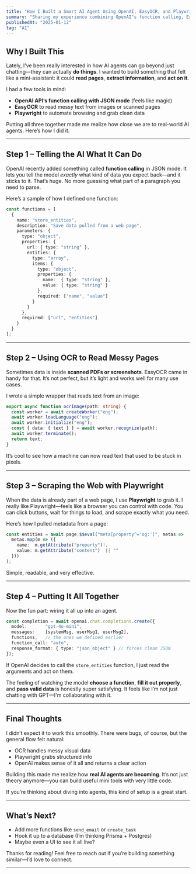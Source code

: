 ```yaml
---
title: "How I Built a Smart AI Agent Using OpenAI, EasyOCR, and Playwright"
summary: "Sharing my experience combining OpenAI’s function calling, EasyOCR, and Playwright to build a small but powerful AI agent."
publishedAt: "2025-01-12"
tag: "AI"
---
```


## Why I Built This

Lately, I’ve been really interested in how AI agents can go beyond just chatting—they can actually **do things**. I wanted to build something that felt like a mini-assistant: it could **read pages**, **extract information**, and **act on it**.

I had a few tools in mind:
- **OpenAI API’s function calling with JSON mode** (feels like magic)
- **EasyOCR** to read messy text from images or scanned pages
- **Playwright** to automate browsing and grab clean data

Putting all three together made me realize how close we are to real-world AI agents. Here’s how I did it.

---

## Step 1 – Telling the AI What It Can Do

OpenAI recently added something called **function calling** in JSON mode. It lets you tell the model *exactly* what kind of data you expect back—and it sticks to it. That’s huge. No more guessing what part of a paragraph you need to parse.

Here’s a sample of how I defined one function:

```ts
const functions = [
  {
    name: "store_entities",
    description: "Save data pulled from a web page",
    parameters: {
      type: "object",
      properties: {
        url: { type: "string" },
        entities: {
          type: "array",
          items: {
            type: "object",
            properties: {
              name:  { type: "string" },
              value: { type: "string" }
            },
            required: ["name", "value"]
          }
        }
      },
      required: ["url", "entities"]
    }
  }
];
```

---

## Step 2 – Using OCR to Read Messy Pages

Sometimes data is inside **scanned PDFs or screenshots**. EasyOCR came in handy for that. It’s not perfect, but it’s light and works well for many use cases.

I wrote a simple wrapper that reads text from an image:

```ts
export async function ocrImage(path: string) {
  const worker = await createWorker("eng");
  await worker.loadLanguage("eng");
  await worker.initialize("eng");
  const { data: { text } } = await worker.recognize(path);
  await worker.terminate();
  return text;
}
```

It’s cool to see how a machine can now read text that used to be stuck in pixels.

---

## Step 3 – Scraping the Web with Playwright

When the data is already part of a web page, I use **Playwright** to grab it. I really like Playwright—feels like a browser you can control with code. You can click buttons, wait for things to load, and scrape exactly what you need.

Here’s how I pulled metadata from a page:

```ts
const entities = await page.$$eval("meta[property^='og:']", metas =>
  metas.map(m => ({
    name:  m.getAttribute("property")!,
    value: m.getAttribute("content")  || ""
  }))
);
```

Simple, readable, and very effective.

---

## Step 4 – Putting It All Together

Now the fun part: wiring it all up into an agent.

```ts
const completion = await openai.chat.completions.create({
  model:       "gpt-4o-mini",
  messages:    [systemMsg, userMsg1, userMsg2],
  functions,   // the ones we defined earlier
  function_call: "auto",
  response_format: { type: "json_object" } // forces clean JSON
});
```

If OpenAI decides to call the `store_entities` function, I just read the arguments and act on them.

The feeling of watching the model **choose a function**, **fill it out properly**, and **pass valid data** is honestly super satisfying. It feels like I’m not just chatting with GPT—I'm collaborating with it.

---

## Final Thoughts

I didn’t expect it to work this smoothly. There were bugs, of course, but the general flow felt natural:

- OCR handles messy visual data
- Playwright grabs structured info
- OpenAI makes sense of it all and returns a clear action

Building this made me realize how **real AI agents are becoming**. It’s not just theory anymore—you can build useful mini tools with very little code.

If you’re thinking about diving into agents, this kind of setup is a great start.

---

## What’s Next?

- Add more functions like `send_email` or `create_task`
- Hook it up to a database (I’m thinking Prisma + Postgres)
- Maybe even a UI to see it all live?

Thanks for reading! Feel free to reach out if you’re building something similar—I’d love to connect.

---
